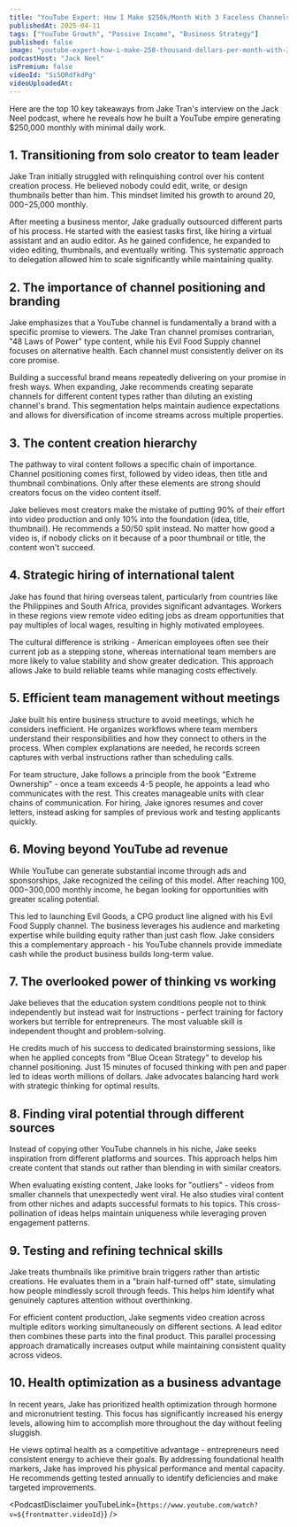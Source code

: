 ```yaml
---
title: "YouTube Expert: How I Make $250k/Month With 3 Faceless Channels"
publishedAt: 2025-04-11
tags: ["YouTube Growth", "Passive Income", "Business Strategy"]
published: false
image: "youtube-expert-how-i-make-250-thousand-dollars-per-month-with-3-faceless-channels.jpg"
podcastHost: "Jack Neel"
isPremium: false
videoId: "Si5QRdfkdPg"
videoUploadedAt: 
---
```



<PodcastSummaryPageLayout frontmatter={frontmatter}>

Here are the top 10 key takeaways from Jake Tran's interview on the Jack Neel podcast, where he reveals how he built a YouTube empire generating $250,000 monthly with minimal daily work.

## 1. Transitioning from solo creator to team leader
Jake Tran initially struggled with relinquishing control over his content creation process. He believed nobody could edit, write, or design thumbnails better than him. This mindset limited his growth to around $20,000-$25,000 monthly.

After meeting a business mentor, Jake gradually outsourced different parts of his process. He started with the easiest tasks first, like hiring a virtual assistant and an audio editor. As he gained confidence, he expanded to video editing, thumbnails, and eventually writing. This systematic approach to delegation allowed him to scale significantly while maintaining quality.

## 2. The importance of channel positioning and branding
Jake emphasizes that a YouTube channel is fundamentally a brand with a specific promise to viewers. The Jake Tran channel promises contrarian, "48 Laws of Power" type content, while his Evil Food Supply channel focuses on alternative health. Each channel must consistently deliver on its core promise.

Building a successful brand means repeatedly delivering on your promise in fresh ways. When expanding, Jake recommends creating separate channels for different content types rather than diluting an existing channel's brand. This segmentation helps maintain audience expectations and allows for diversification of income streams across multiple properties.

## 3. The content creation hierarchy
The pathway to viral content follows a specific chain of importance. Channel positioning comes first, followed by video ideas, then title and thumbnail combinations. Only after these elements are strong should creators focus on the video content itself.

Jake believes most creators make the mistake of putting 90% of their effort into video production and only 10% into the foundation (idea, title, thumbnail). He recommends a 50/50 split instead. No matter how good a video is, if nobody clicks on it because of a poor thumbnail or title, the content won't succeed.

## 4. Strategic hiring of international talent
Jake has found that hiring overseas talent, particularly from countries like the Philippines and South Africa, provides significant advantages. Workers in these regions view remote video editing jobs as dream opportunities that pay multiples of local wages, resulting in highly motivated employees.

The cultural difference is striking - American employees often see their current job as a stepping stone, whereas international team members are more likely to value stability and show greater dedication. This approach allows Jake to build reliable teams while managing costs effectively.

## 5. Efficient team management without meetings
Jake built his entire business structure to avoid meetings, which he considers inefficient. He organizes workflows where team members understand their responsibilities and how they connect to others in the process. When complex explanations are needed, he records screen captures with verbal instructions rather than scheduling calls.

For team structure, Jake follows a principle from the book "Extreme Ownership" - once a team exceeds 4-5 people, he appoints a lead who communicates with the rest. This creates manageable units with clear chains of communication. For hiring, Jake ignores resumes and cover letters, instead asking for samples of previous work and testing applicants quickly.

## 6. Moving beyond YouTube ad revenue
While YouTube can generate substantial income through ads and sponsorships, Jake recognized the ceiling of this model. After reaching $100,000-$300,000 monthly income, he began looking for opportunities with greater scaling potential.

This led to launching Evil Goods, a CPG product line aligned with his Evil Food Supply channel. The business leverages his audience and marketing expertise while building equity rather than just cash flow. Jake considers this a complementary approach - his YouTube channels provide immediate cash while the product business builds long-term value.

## 7. The overlooked power of thinking vs working
Jake believes that the education system conditions people not to think independently but instead wait for instructions - perfect training for factory workers but terrible for entrepreneurs. The most valuable skill is independent thought and problem-solving.

He credits much of his success to dedicated brainstorming sessions, like when he applied concepts from "Blue Ocean Strategy" to develop his channel positioning. Just 15 minutes of focused thinking with pen and paper led to ideas worth millions of dollars. Jake advocates balancing hard work with strategic thinking for optimal results.

## 8. Finding viral potential through different sources
Instead of copying other YouTube channels in his niche, Jake seeks inspiration from different platforms and sources. This approach helps him create content that stands out rather than blending in with similar creators.

When evaluating existing content, Jake looks for "outliers" - videos from smaller channels that unexpectedly went viral. He also studies viral content from other niches and adapts successful formats to his topics. This cross-pollination of ideas helps maintain uniqueness while leveraging proven engagement patterns.

## 9. Testing and refining technical skills
Jake treats thumbnails like primitive brain triggers rather than artistic creations. He evaluates them in a "brain half-turned off" state, simulating how people mindlessly scroll through feeds. This helps him identify what genuinely captures attention without overthinking.

For efficient content production, Jake segments video creation across multiple editors working simultaneously on different sections. A lead editor then combines these parts into the final product. This parallel processing approach dramatically increases output while maintaining consistent quality across videos.

## 10. Health optimization as a business advantage
In recent years, Jake has prioritized health optimization through hormone and micronutrient testing. This focus has significantly increased his energy levels, allowing him to accomplish more throughout the day without feeling sluggish.

He views optimal health as a competitive advantage - entrepreneurs need consistent energy to achieve their goals. By addressing foundational health markers, Jake has improved his physical performance and mental capacity. He recommends getting tested annually to identify deficiencies and make targeted improvements.

<PodcastDisclaimer youTubeLink={`https://www.youtube.com/watch?v=${frontmatter.videoId}`} />

</PodcastSummaryPageLayout>
